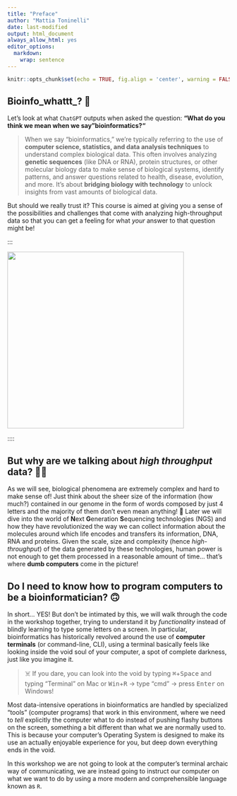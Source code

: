```yaml
---
title: "Preface"
author: "Mattia Toninelli"
date: last-modified 
output: html_document
always_allow_html: yes
editor_options: 
  markdown: 
    wrap: sentence
---
```


```r
knitr::opts_chunk$set(echo = TRUE, fig.align = 'center', warning = FALSE, message = FALSE)
```

## Bioinfo_whattt_? 🥵
Let's look at what `ChatGPT` outputs when asked the question: **"What do you think we mean when we say "bioinformatics?"**

> When we say "bioinformatics," we’re typically referring to the use of **computer science, statistics, and data analysis techniques** to understand complex biological data. 
> This often involves analyzing **genetic sequences** (like DNA or RNA), protein structures, or other molecular biology data to make sense of biological systems, identify patterns, and answer questions related to health, disease, evolution, and more. 
> It’s about **bridging biology with technology** to unlock insights from vast amounts of biological data.

But should we really trust it? This course is aimed at giving you a sense of the possibilities and challenges that come with analyzing high-throughput data so that you can get a feeling for what _your_ answer to that question might be!

:::

::: {}

<img src="https://github.com/NBISweden/workshop-ngsintro/blob/main/topics/rnaseq/assets/bioinformatician.png" width=400 />

:::

::::

## But why are we talking about _high throughput_ data? 🤌🏼
As we will see, biological phenomena are extremely complex and hard to make sense of! Just think about the sheer size of the information (how much?) contained in our genome in the form of words composed by just 4 letters and the majority of them don't even mean anything! 🤯
Later we will dive into the world of **N**ext **G**eneration **S**equencing technologies (NGS) and how they have revolutionized the way we can collect information about the molecules around which life encodes and transfers its information, DNA, RNA and proteins.
Given the scale, size and complexity (hence _high-throughput_) of the data generated by these technologies, human power is not enough to get them processed in a reasonable amount of time... that's where **dumb computers** come in the picture!

## Do I need to know how to program computers to be a bioinformatician? 🙃
In short... YES! But don't be intimated by this, we will walk through the code in the workshop together, trying to understand it by *functionality* instead of blindly learning to type some letters on a screen. In particular, bioinformatics has historically revolved around the use of **computer terminals** (or command-line, CLI), using a terminal basically feels like looking inside the void soul of your computer, a spot of complete darkness, just like you imagine it.

> ☠️ If you dare, you can look into the void by typing <kbd>⌘</kbd>+<kbd>Space</kbd> and typing "Terminal" on Mac or <kbd>Win</kbd>+<kbd>R</kbd> -> type "cmd" -> press <kbd>Enter</kbd> on Windows!

Most data-intensive operations in bioinformatics are handled by specialized "tools" (computer programs) that work in this environment, where we need to _tell_ explicitly the computer what to do instead of pushing flashy buttons on the screen, something a bit different than what we are normally used to. 
This is because your computer's Operating System is designed to make its use an actually enjoyable experience for you, but deep down everything ends in the void.

In this workshop we are not going to look at the computer's terminal archaic way of communicating, we are instead going to instruct our computer on what we want to do by using a more modern and comprehensible language known as `R`. 